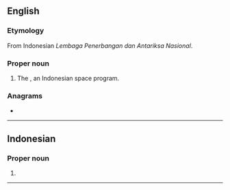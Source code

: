 {{also|lapan|läpän}}
==English==

===Etymology===
From Indonesian ''Lembaga Penerbangan dan Antariksa Nasional''.

===Proper noun===
{{en-proper noun}}

# The {{w|National Institute of Aeronautics and Space}}, an Indonesian space program.

===Anagrams===
* {{anagrams|en|a=aalnp|LANAP|plan A|plana}}

----

==Indonesian==

===Proper noun===
{{head|id|proper noun}}
# {{abbreviation of|id|[[Lembaga Penerbangan dan Antariksa Nasional]]}}

----